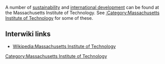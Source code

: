 A number of [[sustainability]] and [[international development]] can be found at the Massachusetts Institute of Technology.{{w|Massachusetts Institute of Technology}} See [[:Category:Massachusetts Institute of Technology]] for some of these.

== Interwiki links ==

* [[Wikipedia:Massachusetts Institute of Technology]]

{{stub}}

[[Category:Massachusetts Institute of Technology]]